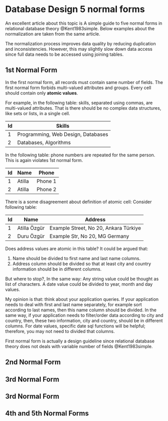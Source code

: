 # Database Design 5 normal forms

An excellent article about this topic is A simple guide to five normal forms in relational database theory @Kent1983simple.
Below examples about the normalization are taken from the same article.

The normalization process improves data quality by reducing duplication and inconsistencies.
However, this may slightly slow down data access since full data needs to be accessed using joining tables.

## 1st Normal Form

In the first normal form, all records must contain same number of fields.
The first normal form forbids multi-valued attributes and groups.
Every cell should contain only **atomic values**.

For example, in the following table: skills, separated using commas, are multi-valued attributes. 
That is there should be no complex data structures, like sets or lists, in a single cell.


| Id | Skills                             |
|----|------------------------------------|
| 1  | Programming, Web Design, Databases |
| 2  | Databases, Algorithms              |

In the following table: phone numbers are repeated for the same person.
This is again violates 1st normal form.

| Id | Name   | Phone   |
|----|--------|---------|
| 1  | Atilla | Phone 1 |
| 2  | Atilla | Phone 2 |




There is a some disagreement about definition of atomic cell:
Consider following table:


| Id | Name   | Address                               |
|----|--------|---------------------------------------|
| 1  | Atilla Özgür | Example Street, No 20, Ankara Türkiye |
| 2  | Duru Özgür  | Example Str, No 20, MG Germany        |

Does address values are atomic in this table?
It could be argued that:

1. Name should be divided to first name and last name columns.
2. Address column should be divided so that at least city and country information should be in different columns.

But where to stop?,
In the same way: Any string value could be thought as list of characters.
A date value could be divided to year, month and day values.

My opinion is that: think about your application queries.
If your application needs to deal with first and last name separately, for example sort according to last names, then this name column should be divided.
In the same way, if your application needs to filter/order data according to city and country, then, these two information, city and country, should be in different columns.
For date values, specific date sql functions will be helpful; therefore, you may not need to divided that columns.


First normal form is actually a design guideline since relational database theory does not deals with variable number of fields  @Kent1983simple.




## 2nd Normal Form


## 3rd Normal Form


## 3rd Normal Form


## 4th and 5th Normal Forms


